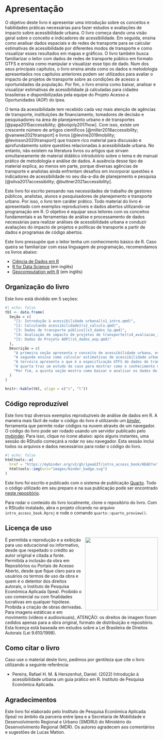 # Apresentação {.unnumbered}

O objetivo deste livro é apresentar uma introdução sobre os conceitos e habilidades práticas necessárias para fazer estudos e avaliações de impacto sobre acessibilidade urbana. O livro começa dando uma visão geral sobre o conceito e indicadores de acessibilidade. Em seguida, ensina como analisar dados espaciais e de redes de transporte para se calcular estimativas de acessibilidade por diferentes modos de transporte e como visualizar esses resultados em mapas e gráficos. O livro também busca familiarizar o leitor com dados de redes de transporte público em formato GTFS e ensina como manipular e visualizar esse tipo de dado. Num dos seus principais capítulos, o livro ensina ainda como os dados e metodologia apresentados nos capítulos anteriores podem ser utilizados para avaliar o impacto de projetos de transporte sobre as condições de acesso a oportunidades da população. Por fim, o livro ensina como baixar, analisar e visualizar estimativas de acessibilidade já calculadas para cidades brasileiras e disponibilizadas pela equipe do Projeto Acesso a Oportunidades (AOP) do Ipea.

O tema da acessibilidade tem recebido cada vez mais atenção de agências de transporte, instituições de financiamento, tomadores de decisão e pesquisadores na área de planejamento urbano e de transportes [@papa2015accessibility; @boisjoly2017how]. Com isso, existe um crescente número de artigos científicos [@miller2018accessibility; @vanwee2021transport] e livros [@levine2019mobility; @levinson2020transport] que trazem rico material para discussão e aprofundamento sobre questões relacionadas à acessibilidade urbana. No entanto, não existem na literatura livros ou artigos que sirvam simultaneamente de material didático introdutório sobre o tema e de manual prático de metodologia e análise de dados. A ausência desse tipo de material explica, ao menos em parte, porque diversas agências de transporte e analistas ainda enfrentam desafios em incorporar questões e indicadores de acessibilidade no seu dia-a-dia de planejamento e pesquisa [@silva2017accessibility; @buttner2021accessibility].

Este livro foi escrito pensando nas necessidades de trabalho de gestores públicos, analistas, alunos e pesquisadores de planejamento e transporte urbano. Por isso, o livro tem caráter prático. Todo material do livro é apresentado com exemplos reproduzíveis e dados abertos utilizando-se programação em R. O objetivo é equipar seus leitores com os conceitos fundamentais e as ferramentas de análise e processamento de dados necessárias para realizar análises de acessibilidade urbana e conduzir avaliações do impacto de projetos e políticas de transporte a partir de dados e programas de código abertos.

::: {.callout-important appearance="simple"}
Este livro pressupõe que o leitor tenha um conhecimento básico de R. Caso queira se familiarizar com essa linguagem de programação, recomendamos os livros abaixo:

- [Ciência de Dados em R](https://livro.curso-r.com/)
- [R for Data Science](https://r4ds.had.co.nz/) (em inglês)
- [Geocomputation with R](https://geocompr.robinlovelace.net/) (em inglês)
:::

## Organização do livro

Este livro está dividido em 5 seções:

```r
#| echo: false
tbl <- data.frame(
  Seção = c(
	"[1: Introdução à acessibilidade urbana](s1_intro.qmd)",
	"[2: Calculando acessibilidade](s2_calculo.qmd)",
	"[3: Dados de transporte público](s3_dados_tp.qmd)",
	"[4: Avaliação de impacto de projetos de transporte](s4_avaliacao_impacto.qmd)",
	"[5: Dados do Projeto AOP](s5_dados_aop.qmd)"
  ),
  Descrição = c(
	"A primeira seção apresenta o conceito de acessibilidade urbana, esclarece as diferenças entre acessibilidade e mobilidade, e apresenta os principais indicadores usados para medir a acessibilidade urbana.",
	"A segunda ensina como calcular estimativas de acessibilidade urbana em R usando os pacotes `{r5r}` e `{accessibility}` a partir de dados públicos abertos.",
	"A terceira apresenta o que é a especificação GTFS de dados de transporte público, e mostra como trabalhar e analisar dados de GTFS usando o pacote `{gtfstools}`.",
	"A quarta traz um estudo de caso para mostrar como o conhecimento dos capítulos anteriores pode ser utilizado para avaliar o impacto de políticas públicas sobre as condições de acessibilidade urbana.",
	"Por fim, a quinta seção mostra como baixar e analisar os dados do projeto Acesso a Oportunidades (AOP) para analisar a distribuição espacial e socioeconômica das condições de acesso a oportunidades nas cidades brasileiras."
  )
)

knitr::kable(tbl, align = c("c", "l"))
```


## Código reproduzível

Este livro traz diversos exemplos reproduzíveis de análise de dados em R. A maneira mais fácil de rodar o código do livro é utilizando um [*binder*](https://github.com/jupyterhub/binderhub), ferramenta que permite rodar códigos na nuvem através de um navegador. O código do livro pode ser rodado usando um servidor publicado pelo [mybinder](https://mybinder.org/). Para isso, clique no ícone abaixo: após alguns instantes, uma sessão do RStudio começará a rodar no seu navegador. Esta sessão inclui todos os arquivos e dados necessários para rodar o código do livro.

```r
#| echo: false
htmltools::a(
  href = "https://mybinder.org/v2/gh/ipeaGIT/intro_access_book/HEAD?urlpath=rstudio",
  htmltools::img(src="images/binder_badge.svg")
)
```

::: {.callout-note appearance="simple"}
Este livro foi escrito e publicado com o sistema de publicação [Quarto](https://quarto.org). Todo o código utilizado em seu preparo e na sua publicação pode ser encontrado [neste repositório](https://github.com/ipeaGIT/aop_curso/tree/main/aop_curso_pt). 
:::

Para rodar o conteúdo do livro localmente, clone o repositório do livro. Com o RStudio instalado, abra o projeto clicando no arquivo `intro_access_book.Rproj` e rode o comando `quarto::quarto_preview()`.

## Licença de uso

<img align="right" src="images/ipea_logo.png" width="240">
É permitida a reprodução e a exibição para uso educacional ou informativo, desde que respeitado o crédito ao autor original e citada a fonte. Permitida a inclusão da obra em Repositórios ou Portais de Acesso Aberto, desde que fique claro para os usuários os termos de uso da obra e quem é o detentor dos direitos autorais, o Instituto de Pesquisa Econômica Aplicada (Ipea). Proibido o uso comercial ou com finalidades lucrativas em qualquer hipótese. Proibida a criação de obras derivadas. Para imagens estáticas e em movimento (vídeos e audiovisuais), ATENÇÃO: os direitos de imagem foram cedidos apenas para a obra original, formato de distribuição e repositório. Esta licença está baseada em estudos sobre a Lei Brasileira de Direitos Autorais (Lei 9.610/1998).

## Como citar o livro

Caso use o material deste livro, pedimos por gentileza que cite o livro utilizando a seguinte referência:

- Pereira, Rafael H. M. & Herszenhut, Daniel. (2022) Introdução à acessibilidade urbana um guia prático em R. Instituto de Pesquisa Econômica Aplicada.

## Agradecimentos

Este livro foi elaborado pelo Instituto de Pesquisa Econômica Aplicada (Ipea) no âmbito da parceria entre Ipea e a Secretaria de Mobilidade e Desenvolvimento Regional e Urbano (SMDRU) do Ministério do Desenvolvimento Regional (MDR). Os autores agradecem aos comentários e sugestões de Lucas Mation.
